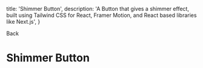 
  title: 'Shimmer Button',
  description: 'A Button that gives a shimmer effect, built using Tailwind CSS for React, Framer Motion, and React based libraries like Next.js',
}

<Link className="flex flex-row items-center" href="/docs/components/button">
  <ChevronLeft size={17} />
  Back
</Link>

# Shimmer Button

<div className="my-4"></div>

<ComponentPreview path="components/button/ShimmerButton" />